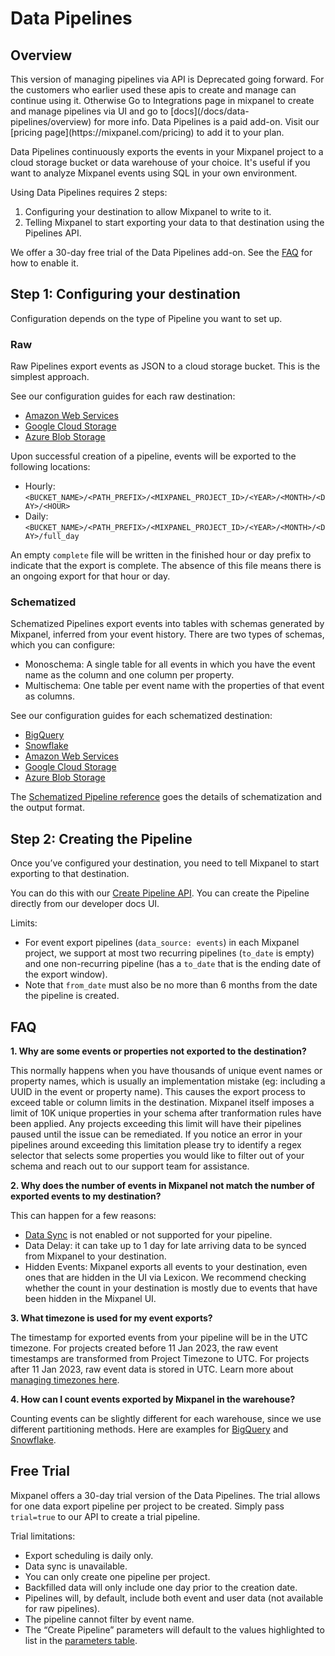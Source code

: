 
# Data Pipelines

## Overview

<Callout type="warning">
  This version of managing pipelines via API is Deprecated going forward.
  For the customers who earlier used these apis to create and manage can continue using it.
  Otherwise Go to Integrations page in mixpanel to create and manage pipelines via UI and
  go to [docs](/docs/data-pipelines/overview) for more info.
</Callout>

<Callout type="info">
  Data Pipelines is a paid add-on. Visit our [pricing
  page](https://mixpanel.com/pricing) to add it to your plan.
</Callout>

Data Pipelines continuously exports the events in your Mixpanel project to a cloud storage bucket or data warehouse of your choice. It's useful if you want to analyze Mixpanel events using SQL in your own environment.

Using Data Pipelines requires 2 steps:

1. Configuring your destination to allow Mixpanel to write to it.
2. Telling Mixpanel to start exporting your data to that destination using the Pipelines API.

We offer a 30-day free trial of the Data Pipelines add-on. See the [FAQ](#how-does-the-free-trial-work) for how to enable it.

## Step 1: Configuring your destination

Configuration depends on the type of Pipeline you want to set up.

### Raw

Raw Pipelines export events as JSON to a cloud storage bucket. This is the simplest approach.

See our configuration guides for each raw destination:

- [Amazon Web Services](/docs/data-pipelines/old-pipelines/integrations/raw-aws-pipeline)
- [Google Cloud Storage](/docs/data-pipelines/old-pipelines/integrations/raw-gcs-pipeline)
- [Azure Blob Storage](/docs/data-pipelines/old-pipelines/integrations/raw-azure-pipeline)

Upon successful creation of a pipeline, events will be exported to the following locations:

- Hourly: `<BUCKET_NAME>/<PATH_PREFIX>/<MIXPANEL_PROJECT_ID>/<YEAR>/<MONTH>/<DAY>/<HOUR>`
- Daily: `<BUCKET_NAME>/<PATH_PREFIX>/<MIXPANEL_PROJECT_ID>/<YEAR>/<MONTH>/<DAY>/full_day`

An empty `complete` file will be written in the finished hour or day prefix to indicate that the export is complete. The absence of this file means there is an ongoing export for that hour or day.

### Schematized

Schematized Pipelines export events into tables with schemas generated by Mixpanel, inferred from your event history. There are two types of schemas, which you can configure:

- Monoschema: A single table for all events in which you have the event name as the column and one column per property.
- Multischema: One table per event name with the properties of that event as columns.

See our configuration guides for each schematized destination:

- [BigQuery](/docs/data-pipelines/old-pipelines/integrations/schematized-bigquery-pipeline)
- [Snowflake](/docs/data-pipelines/old-pipelines/integrations/schematized-snowflake-pipeline)
- [Amazon Web Services](/docs/data-pipelines/old-pipelines/integrations/schematized-aws-pipeline)
- [Google Cloud Storage](/docs/data-pipelines/old-pipelines/integrations/schematized-gcs-pipeline)
- [Azure Blob Storage](/docs/data-pipelines/old-pipelines/integrations/schematized-azure-pipeline)

The [Schematized Pipeline reference](/docs/data-pipelines/old-pipelines/schematized-export-pipeline) goes the details of schematization and the output format.

## Step 2: Creating the Pipeline

Once you’ve configured your destination, you need to tell Mixpanel to start exporting to that destination.

You can do this with our [Create Pipeline API](https://developer.mixpanel.com/reference/create-warehouse-pipeline). You can create the Pipeline directly from our developer docs UI.

Limits:

- For event export pipelines (`data_source: events`) in each Mixpanel project, we support at most two recurring pipelines (`to_date` is empty) and one non-recurring pipeline (has a `to_date` that is the ending date of the export window).
- Note that `from_date` must also be no more than 6 months from the date the pipeline is created.

## FAQ

**1. Why are some events or properties not exported to the destination?**

This normally happens when you have thousands of unique event names or property names, which is usually an implementation mistake (eg: including a UUID in the event or property name). This causes the export process to exceed table or column limits in the destination. Mixpanel itself imposes a limit of 10K unique properties in your schema after tranformation rules have been applied. Any projects exceeding this limit will have their pipelines paused until the issue can be remediated. If you notice an error in your pipelines around exceeding this limitation please try to identify a regex selector that selects some properties you would like to filter out of your schema and reach out to our support team for assistance.

**2. Why does the number of events in Mixpanel not match the number of exported events to my destination?**

This can happen for a few reasons:

- [Data Sync](/docs/data-pipelines/old-pipelines/schematized-export-pipeline#data-sync) is not enabled or not supported for your pipeline.
- Data Delay: it can take up to 1 day for late arriving data to be synced from Mixpanel to your destination.
- Hidden Events: Mixpanel exports all events to your destination, even ones that are hidden in the UI via Lexicon. We recommend checking whether the count in your destination is mostly due to events that have been hidden in the Mixpanel UI.

**3. What timezone is used for my event exports?**

The timestamp for exported events from your pipeline will be in the UTC timezone. For projects created before 11 Jan 2023, the raw event timestamps are transformed from Project Timezone to UTC. For projects after 11 Jan 2023, raw event data is stored in UTC. Learn more about [managing timezones here](/docs/orgs-and-projects/managing-projects#manage-timezones-for-projects).

**4. How can I count events exported by Mixpanel in the warehouse?**

Counting events can be slightly different for each warehouse, since we use different partitioning methods. Here are examples for [BigQuery](/docs/data-pipelines/old-pipelines/integrations/schematized-bigquery-pipeline#getting-the-number-of-events-in-each-day) and [Snowflake](/docs/data-pipelines/old-pipelines/integrations/schematized-snowflake-pipeline#getting-the-number-of-events-in-each-day).

## Free Trial

Mixpanel offers a 30-day trial version of the Data Pipelines. The trial allows for one data export pipeline per project to be created. Simply pass `trial=true` to our API to create a trial pipeline.

Trial limitations:

- Export scheduling is daily only.
- Data sync is unavailable.
- You can only create one pipeline per project.
- Backfilled data will only include one day prior to the creation date.
- Pipelines will, by default, include both event and user data (not available for raw pipelines).
- The pipeline cannot filter by event name.
- The “Create Pipeline” parameters will default to the values highlighted to list in the [parameters table](https://developer.mixpanel.com/reference/create-pipelines#create-warehouse-pipeline).

